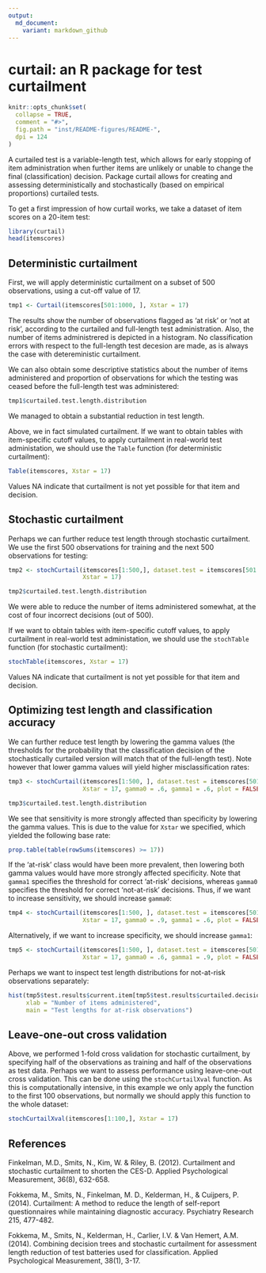 ```yaml
---
output:
  md_document:
    variant: markdown_github
---
```


# curtail: an R package for test curtailment

```r
knitr::opts_chunk$set(
  collapse = TRUE,
  comment = "#>",
  fig.path = "inst/README-figures/README-",
  dpi = 124
)
```

A curtailed test is a variable-length test, which allows for early stopping of item administration when further items are unlikely or unable to change the final (classification) decision. Package curtail allows for creating and assessing deterministically and stochastically (based on empirical proportions) curtailed tests.

To get a first impression of how curtail works, we take a dataset of item scores on a 20-item test:

```r
library(curtail)
head(itemscores)
```

## Deterministic curtailment

First, we will apply deterministic curtailment on a subset of 500 observations, using a cut-off value of 17. 

```r
tmp1 <- Curtail(itemscores[501:1000, ], Xstar = 17)
```

The results show the number of observations flagged as 'at risk' or 'not at risk', according to the curtailed and full-length test administration. Also, the number of items administrered is depicted in a histogram. No classification errors with respect to the full-length test decesion are made, as is always the case with detereministic curtailment.

We can also obtain some descriptive statistics about the number of items administered and proportion of observations for which the testing was ceased before the full-length test was administered:

```r
tmp1$curtailed.test.length.distribution
```

We managed to obtain a substantial reduction in test length. 

Above, we in fact simulated curtailment. If we want to obtain tables with item-specific cutoff values, to apply curtailment in real-world test administation, we should use the ```Table``` function (for deterministic curtailment):

```r
Table(itemscores, Xstar = 17)
```

Values NA indicate that curtailment is not yet possible for that item and decision.


## Stochastic curtailment

Perhaps we can further reduce test length through stochastic curtailment. We use the first 500 observations for training and the next 500 observations for testing:

```r
tmp2 <- stochCurtail(itemscores[1:500,], dataset.test = itemscores[501:1000,], 
                     Xstar = 17)
```


```r
tmp2$curtailed.test.length.distribution
```

We were able to reduce the number of items administered somewhat, at the cost of four incorrect decisions (out of 500). 

If we want to obtain tables with item-specific cutoff values, to apply curtailment in real-world test administation, we should use the ```stochTable``` function (for stochastic curtailment):

```r
stochTable(itemscores, Xstar = 17)
```

Values NA indicate that curtailment is not yet possible for that item and decision.


## Optimizing test length and classification accuracy

We can further reduce test length by lowering the gamma values (the thresholds for the probability that the classification decision of the stochastically curtailed version will match that of the full-length test). Note however that lower gamma values will yield higher misclassification rates:

```r
tmp3 <- stochCurtail(itemscores[1:500, ], dataset.test = itemscores[501:1000,], 
                     Xstar = 17, gamma0 = .6, gamma1 = .6, plot = FALSE)
```

```r
tmp3$curtailed.test.length.distribution
```

We see that sensitivity is more strongly affected than specificity by lowering the gamma values. This is due to the value for ```Xstar``` we specified, which yielded the following base rate:

```r
prop.table(table(rowSums(itemscores) >= 17))
```

If the 'at-risk' class would have been more prevalent, then lowering both gamma values would have more strongly affected specificity. Note that ```gamma1``` specifies the threshold for correct 'at-risk' decisions, whereas ```gamma0``` specifies the threshold for correct 'not-at-risk' decisions. Thus, if we want to increase sensitivity, we should increase ```gamma0```:

```r
tmp4 <- stochCurtail(itemscores[1:500, ], dataset.test = itemscores[501:1000,], 
                     Xstar = 17, gamma0 = .9, gamma1 = .6, plot = FALSE)
```

Alternatively, if we want to increase specificity, we should increase ```gamma1```:

```r
tmp5 <- stochCurtail(itemscores[1:500, ], dataset.test = itemscores[501:1000,], 
                     Xstar = 17, gamma0 = .6, gamma1 = .9, plot = FALSE)
```

Perhaps we want to inspect test length distributions for not-at-risk observations separately:

```r
hist(tmp5$test.results$current.item[tmp5$test.results$curtailed.decision == "not at risk"], 
     xlab = "Number of items administered", 
     main = "Test lengths for at-risk observations")
```


## Leave-one-out cross validation

Above, we performed 1-fold cross validation for stochastic curtailment, by specifying half of the observations as training and half of the observations as test data. Perhaps we want to assess performance using leave-one-out cross validation. This can be done using the ```stochCurtailXval``` function. As this is computationally intensive, in this example we only apply the function to the first 100 observations, but normally we should apply this function to the whole dataset:

```r
stochCurtailXval(itemscores[1:100,], Xstar = 17)
```



## References

Finkelman, M.D., Smits, N., Kim, W. & Riley, B. (2012). Curtailment and stochastic curtailment to shorten the CES-D. Applied Psychological Measurement, 36(8), 632-658.

Fokkema, M., Smits, N., Finkelman, M. D., Kelderman, H., & Cuijpers, P. (2014). Curtailment: A method to reduce the length of self-report questionnaires while maintaining diagnostic accuracy. Psychiatry Research 215, 477-482. 

Fokkema, M., Smits, N., Kelderman, H., Carlier, I.V. & Van Hemert, A.M. (2014). Combining decision trees and stochastic curtailment for assessment length reduction of test batteries used for classification. Applied Psychological Measurement, 38(1), 3-17.
